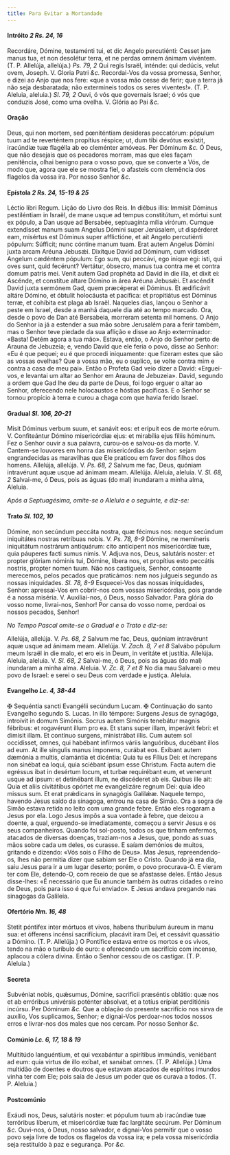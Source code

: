 ```yaml
---
title: Para Evitar a Mortandade
---
```


#### Intróito <em>2 Rs. 24, 16</em>

<div class="grid grid-cols-2 gap-5">
  <span class="text-justify">
    Recordáre, Dómine, testaménti tui, et dic Angelo percutiénti: Cesset jam
    manus tua, et non desolétur terra, et ne perdas omnem ánimam vivéntem. (T.
    P. Allelúja, allelúja.) <em>Ps. 79, 2</em> Qui regis Israël, inténde: qui
    dedúcis, velut ovem, Joseph. V. Gloria Patri <em>&c.</em>
  </span>
  <span class="text-justify">
    Recordai-Vos da vossa promessa, Senhor, e dizei ao Anjo que nos fere: «que a
    vossa mão cesse de ferir; que a terra já não seja desbaratada; não
    extermineis todos os seres viventes!». (T. P. Aleluia, aleluia.)
    <em>Sl. 79, 2</em> Ouvi, ó vós que governais Israel; ó vós que conduzis José,
    como uma ovelha. V. Glória ao Pai <em>&c.</em>
  </span>
</div>

#### Oração

<div class="grid grid-cols-2 gap-5">
  <span class="text-justify">
    Deus, qui non mortem, sed pœniténtiam desideras peccatórum: pópulum tuum ad
    te reverténtem propítius réspice; ut, dum tibi devótus exsístit, iracúndiæ
    tuæ flagélla ab eo cleménter amóveas. Per Dóminum <em>&c.</em>
  </span>
  <span class="text-justify">
    Ó Deus, que não desejais que os pecadores morram, mas que eles façam
    penitência, olhai benigno para o vosso povo, que se converte a Vós, de modo
    que, agora que ele se mostra fiel, o afasteis com clemência dos flagelos da
    vossa ira. Por nosso Senhor <em>&c.</em>
  </span>
</div>

#### Epístola <em>2 Rs. 24, 15-19 & 25</em>

<div class="grid grid-cols-2 gap-5">
  <span class="text-justify">Léctio libri Regum.</span>
  <span class="text-justify">Lição do Livro dos Reis.</span>
  <span class="text-justify">
    In diébus illis: Immísit Dóminus pestiléntiam in Israël, de mane usque ad
    tempus constitútum, et mórtui sunt ex pópulo, a Dan usque ad Bersabée,
    septuagínta mília virórum. Cumque extendísset manum suam Angelus Dómini
    super Jerúsalem, ut dispérderet eam, misértus est Dóminus super afflictióne,
    et ait Angelo percutiénti pópulum: Súfficit; nunc cóntine manum tuam. Erat
    autem Angelus Dómini juxta arcam Aréuna Jebusǽi. Dixítque David ad Dóminum,
    cum vidísset Angelum cædéntem pópulum: Ego sum, qui peccávi, ego iníque egi:
    isti, qui oves sunt, quid fecérunt? Vertátur, óbsecro, manus tua contra me
    et contra domum patris mei. Venit autem Gad prophéta ad David in die illa,
    et dixit ei: Ascénde, et constítue altare Dómino in área Aréuna Jebusǽi. Et
    ascéndit David juxta sermónem Gad, quem præcéperat ei Dóminus. Et ædificávit
    altáre Dómino, et óbtulit holocáusta et pacífica: et propitiátus est Dóminus
    terræ, et cohíbita est plaga ab Israël.
  </span>
  <span class="text-justify">
    Naqueles dias, lançou o Senhor a peste em Israel, desde a manhã daquele dia
    até ao tempo marcado. Ora, desde o povo de Dan até Bersabeia, morreram
    setenta mil homens. O Anjo do Senhor ia já a estender a sua mão sobre
    Jerusalém para a ferir também, mas o Senhor teve piedade da sua aflição e
    disse ao Anjo exterminador: «Basta! Detém agora a tua mão». Estava, então, o
    Anjo do Senhor perto de Arauna de Jebuzeia; e, vendo David que ele feria o
    povo, disse ao Senhor: «Eu é que pequei; eu é que procedi iniquamente: que
    fizeram estes que são as vossas ovelhas? Que a vossa mão, eu o suplico, se
    volte contra mim e contra a casa de meu pai». Então o Profeta Gad veio dizer
    a David: «Erguei-vos, e levantai um altar ao Senhor em Arauna de Jebuzeia».
    David, segundo a ordem que Gad lhe deu da parte de Deus, foi logo erguer o
    altar ao Senhor, oferecendo nele holocaustos e hóstias pacíficas. E o Senhor
    se tornou propício à terra e curou a chaga com que havia ferido Israel.
  </span>
</div>

#### Gradual <em>Sl. 106, 20-21</em>

<div class="grid grid-cols-2 gap-5">
  <span class="text-justify">
    Misit Dóminus verbum suum, et sanávit eos: et erípuit eos de morte eórum. V.
    Confiteántur Dómino misericórdiæ ejus: et mirabília ejus fíliis hóminum.
  </span>
  <span class="text-justify">
    Fez o Senhor ouvir a sua palavra, curou-os e salvou-os da morte. V.
    Cantem-se louvores em honra das misericórdias do Senhor: sejam engrandecidas
    as maravilhas que Ele praticou em favor dos filhos dos homens.
  </span>
  <span class="text-justify">
    Allelúja, allelúja. V. <em>Ps. 68, 2</em> Salvum me fac, Deus, quóniam
    intravérunt aquæ usque ad ánimam meam. Allelúja.
  </span>
  <span class="text-justify">
    Aleluia, aleluia. V. <em>Sl. 68, 2</em> Salvai-me, ó Deus, pois as águas (do
    mal) inundaram a minha alma, Aleluia.
  </span>
</div>

<em>Após a Septuagésima, omite-se o Aleluia e o seguinte, e diz-se:</em>

#### Trato <em>Sl. 102, 10</em>

<div class="grid grid-cols-2 gap-5">
  <span class="text-justify">
    Dómine, non secúndum peccáta nostra, quæ fécimus nos: neque secúndum
    iniquitátes nostras retríbuas nobis. V. <em>Ps. 78, 8-9</em> Dómine, ne
    memíneris iniquitátum nostrárum antiquárum: cito antícipent nos misericórdiæ
    tuæ, quia páuperes facti sumus nimis. V. Adjuva nos, Deus, salutáris noster:
    et propter glóriam nóminis tui, Dómine, líbera nos, et propítius esto
    peccátis nostris, propter nomen tuum.
  </span>
  <span class="text-justify">
    Não nos castigueis, Senhor, consoante merecemos, pelos pecados que
    praticámos: nem nos julgueis segundo as nossas iniquidades.
    <em>Sl. 78, 8-9</em> Esquecei-Vos das nossas iniquidades, Senhor: apressai-Vos
    em cobrir-nos com vossas misericórdias, pois grande é a nossa miséria. V. Auxiliai-nos,
    ó Deus, nosso Salvador. Para glória do vosso nome, livrai-nos, Senhor! Por cansa
    do vosso nome, perdoai os nossos pecados, Senhor!
  </span>
</div>

<em>No Tempo Pascal omite-se o Gradual e o Trato e diz-se:</em>

<div class="grid grid-cols-2 gap-5">
  <span class="text-justify">
    Allelúja, allelúja. V. <em>Ps. 68, 2</em> Salvum me fac, Deus, quóniam
    intravérunt aquæ usque ad ánimam meam. Allelúja. V.
    <em>Zach. 8, 7 et 8</em> Salvábo pópulum meum Israël in die malo, et ero eis
    in Deum, in veritáte et justítia. Allelúja.
  </span>
  <span class="text-justify">
    Aleluia, aleluia. V. <em>Sl. 68, 2</em> Salvai-me, ó Deus, pois as águas (do
    mal) inundaram a minha alma. Aleluia. V. <em>Zc. 8, 7 et 8</em> No dia mau
    Salvarei o meu povo de Israel: e serei o seu Deus com verdade e justiça.
    Aleluia.
  </span>
</div>

#### Evangelho <em>Lc. 4, 38-44</em>

<div class="grid grid-cols-2 gap-5">
  <span class="text-justify">
    <span class="text-red-500">&#10016;</span> Sequéntia sancti Evangélii
    secúndum Lucam.
  </span>
  <span class="text-justify">
    <span class="text-red-500">&#10016;</span> Continuação do santo Evangelho
    segundo S. Lucas.
  </span>
  <span class="text-justify">
    In illo témpore: Surgens Jesus de synagóga, introívit in domum Simónis.
    Socrus autem Simónis tenebátur magnis fébribus: et rogavérunt illum pro ea.
    Et stans super illam, imperávit febri: et dimísit illam. Et contínuo
    surgens, ministrábat illis. Cum autem sol occidísset, omnes, qui habébant
    infírmos váriis languóribus, ducébant illos ad eum. At ille síngulis manus
    ímponens, curábat eos. Exíbant autem dæmónia a multis, clamántia et
    dicéntia: Quia tu es Fílius Dei: et íncrepans non sinébat ea loqui, quia
    sciébant ipsum esse Christum. Facta autem die egréssus ibat in desértum
    locum, et turbæ requirébant eum, et venerunt usque ad ipsum: et detinébant
    illum, ne discéderet ab eis. Quibus ille ait: Quia et aliis civitátibus
    opórtet me evangelizáre regnum Dei: quia ideo missus sum. Et erat prǽdicans
    in synagógis Galilǽæ.
  </span>
  <span class="text-justify">
    Naquele tempo, havendo Jesus saído da sinagoga, entrou na casa de Simão. Ora
    a sogra de Simão estava retida no leito com uma grande febre. Então eles
    rogaram a Jesus por ela. Logo Jesus impôs a sua vontade à febre, que deixou
    a doente, a qual, erguendo-se imediatamente, começou a servir Jesus e os
    seus companheiros. Quando foi sol-posto, todos os que tinham enfermos,
    atacados de diversas doenças, traziam-nos a Jesus, que, pondo as suas mãos
    sobre cada um deles, os curasse. E saíam demónios de muitos, gritando e
    dizendo: «Vós sois o Filho de Deus». Mas Jesus, repreendendo-os, lhes não
    permitia dizer que sabiam ser Ele o Cristo. Quando já era dia, saiu Jesus
    para ir a um lugar deserto; porém, o povo procurava-O. E vieram ter com Ele,
    detendo-O, com receio de que se afastasse deles. Então Jesus disse-lhes: «É
    necessário que Eu anuncie também às outras cidades o reino de Deus, pois
    para isso é que fui enviado». E Jesus andava pregando nas sinagogas da
    Galileia.
  </span>
</div>

#### Ofertório <em>Nm. 16, 48</em>

<div class="grid grid-cols-2 gap-5">
  <span class="text-justify">
    Stetit póntifex inter mórtuos et vivos, habens thuríbulum áureum in manu
    sua: et ófferens incénsi sacrifícium, placávit iram Dei, et cessávit
    quassátio a Dómino. (T. P. Allelúja.)
  </span>
  <span class="text-justify">
    O Pontífice estava entre os mortos e os vivos, tendo na mão o turíbulo de
    ouro: e oferecendo um sacrifício com incenso, aplacou a cólera divina. Então
    o Senhor cessou de os castigar. (T. P. Aleluia.)
  </span>
</div>

#### Secreta

<div class="grid grid-cols-2 gap-5">
  <span class="text-justify">
    Subvéniat nobis, quǽsumus, Dómine, sacrifícii præséntis oblátio: quæ nos et
    ab erróribus univérsis poténter absolvat, et a totíus erípiat perditiónis
    incúrsu. Per Dóminum <em>&c.</em>
  </span>
  <span class="text-justify">
    Que a oblação do presente sacrifício nos sirva de auxílio, Vos suplicamos,
    Senhor; e dignai-Vos perdoar-nos todos nossos erros e livrar-nos dos males
    que nos cercam. Por nosso Senhor <em>&c.</em>
  </span>
</div>

#### Comúnio <em>Lc. 6, 17, 18 & 19</em>

<div class="grid grid-cols-2 gap-5">
  <span class="text-justify">
    Multitúdo languéntium, et qui vexabántur a spirítibus immúndis, veniébant ad
    eum: quia virtus de illo exíbat, et sanábat omnes. (T. P. Allelúja.)
  </span>
  <span class="text-justify">
    Uma multidão de doentes e doutros que estavam atacados de espíritos imundos
    vinha ter com Ele; pois saía de Jesus um poder que os curava a todos. (T. P.
    Aleluia.)
  </span>
</div>

#### Postcomúnio

<div class="grid grid-cols-2 gap-5">
  <span class="text-justify">
    Exáudi nos, Deus, salutáris noster: et pópulum tuum ab iracúndiæ tuæ
    terróribus líberum, et misericórdiæ tuæ fac largitáte secúrum. Per Dóminum
    <em>&c.</em>
  </span>
  <span class="text-justify">
    Ouvi-nos, ó Deus, nosso salvador, e dignai-Vos permitir que o vosso povo
    seja livre de todos os flagelos da vossa ira; e pela vossa misericórdia seja
    restituído à paz e segurança. Por <em>&c.</em>
  </span>
</div>
